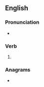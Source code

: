 ==English==

===Pronunciation===
* {{rhymes|aɪz|lang=en}}

===Verb===
{{head|en|verb form}}

# {{en-third-person singular of|belie}}

===Anagrams===
* {{anagrams|en|a=beeils|Beisel|Iblees|Seibel|lesbie}}